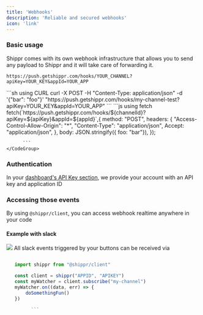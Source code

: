 ```yaml
---
title: 'Webhooks'
description: 'Reliable and secured webhooks'
icon: 'link'
---
```


### Basic usage

Shippr comes with its own webhook infrastructure that allows you to send any payload to Shippr and it will take care of forwarding it.

```
https://push.getshippr.com/hooks/YOUR_CHANNEL?apiKey=YOUR_KEY&appId=YOUR_APP
```

<CodeGroup>
      ```sh using CURL
      curl -X POST -H "Content-Type: application/json" -d '{"bar": "foo"}' "https://push.getshippr.com/hooks/my-channel-test?apiKey=YOUR_KEY&appId=YOUR_APP"
      ```
      ```js using fetch
fetch(`https://push.getshippr.com/hooks/${channelId}?apiKey=${apiKey}&appId=${appId}`,{
        method: "POST",
        headers: {
            "Access-Control-Allow-Origin": "*",
            "Content-Type": "application/json",
            Accept: "application/json",
        },
        body: JSON.stringify({ foo: "bar"}),
    });

          ```
    </CodeGroup>
### Authentication

In your [dashboard's API Key section](https://www.getshippr.com/apikeys), we provide your account with an API key and application ID


### Accessing those events

By using `@shippr/client`, you can access webhook realtime anywhere in your code

#### Example with slack
<Frame>
  <img src="/images/slack_example.png" />
</Frame> 
All slack events triggered by your buttons can be received via

 ```js

    import shippr from "@shippr/client"

    const client = shippr("APPID", "APIKEY")
    const myWatcher = client.subscribe("my-channel")
    myWatcher.on((data, err) => {
        doSomethingFun()
    })

          ```
